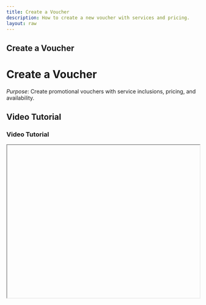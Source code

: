 ```yaml
---
title: Create a Voucher
description: How to create a new voucher with services and pricing.
layout: raw
---
```



<div className="mdx-content">

## Create a Voucher

<h1 className="text-3xl font-bold text-gray-900 mb-4">Create a Voucher</h1>  

*Purpose*: Create promotional vouchers with service inclusions, pricing, and availability.

## Video Tutorial

<h3 className="text-xl font-medium text-gray-800 mb-2">Video Tutorial</h3>

<iframe
  width="100%"
  height="400"
  title="Create Voucher Tutorial"
  allowFullScreen
  className="rounded-lg"
/>

---

## Steps:

<h2 className="text-2xl font-semibold text-gray-800 mt-8 mb-4">Step-by-step Instructions</h2>

❶ **Navigate to Offers**  
From the left menu, go to the **Offers** section.

❷ **Go to Voucher Tab**  
Click on the **Voucher** tab at the top.

❸ **Click Add Voucher**  
Hit the **Add Voucher** button located at the top-right corner.

❹ **Fill in the Voucher Form**  
A panel opens with fields to complete:
- **Voucher Name**, **Gender Restriction**, **Validity**, **Total Sessions**, and **Description**.
- Click **Next** to go to **Service Inclusion** and pick the services to include.
- Click **Next** again to reach **Service Pricing**:
  - Enable **Online Booking** or **Walk-in Booking** as needed.
  - Enter **Total Service Value** and **Voucher Price**.
- Click **Next** one more time to choose **Venue(s)** where this voucher is valid.

❺ **Save the Voucher**  
Click **Save** to complete voucher creation.

---

**Tip for First-Time Users**:  
Be sure to define relevant services and pricing for maximum value.

<div className="space-y-4 mt-6">

<div className="my-10 border-t border-gray-200" />

## More questions about this

<h3 className="text-xl font-semibold text-black mb-4 mt-10"> More questions about this?</h3>
</div>
<div className="space-y-4 mt-6">
  <details className="bg-white rounded-md p-4 border border-gray-300">
  <summary
    className="font-medium text-base text-gray-900"
    style={{
      backgroundColor: 'transparent',
      outline: 'none',
      cursor: 'pointer',
      userSelect: 'none',
      listStyle: 'none',
    }}
  >Can I edit the voucher later?</summary>
   <p className="mt-2 text-sm text-gray-700">
      Yes, you can access any created voucher and modify its settings, services, or pricing.
    </p>
  </details>

  <details className="bg-white rounded-md p-4 border border-gray-300">
  <summary
    className="font-medium text-base text-gray-900"
    style={{
      backgroundColor: 'transparent',
      outline: 'none',
      cursor: 'pointer',
      userSelect: 'none',
      listStyle: 'none',
    }}
  >Is this available across venues?</summary>
    <p className="mt-2 text-sm text-gray-700">
      Yes, select multiple venues in the final step before saving.
    </p>
  </details>
</div>
</div>

---

<div className="space-y-4 mt-6">

<div className="my-10 border-t border-gray-200" />

<div className="mdx-content mt-10">

Was this article helpful?

<div style={{ display: 'flex', gap: '1rem' }}>
  <button style={{ padding: '0.5rem', borderRadius: '9999px', backgroundColor: '#f0f0f0' }}>
    <FaThumbsUp/>
  </button>
  <button style={{ padding: '0.5rem', borderRadius: '9999px', backgroundColor: '#f0f0f0' }}>
    <FaThumbsDown/>
  </button>
</div>
</div>

---
</div>
